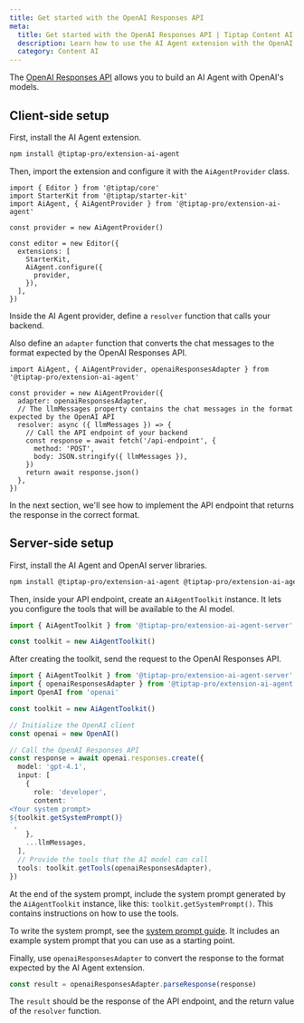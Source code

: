 ```yaml
---
title: Get started with the OpenAI Responses API
meta:
  title: Get started with the OpenAI Responses API | Tiptap Content AI
  description: Learn how to use the AI Agent extension with the OpenAI Responses API.
  category: Content AI
---
```


The [OpenAI Responses API](https://platform.openai.com/docs/api-reference/responses) allows you to build an AI Agent with OpenAI's models.

## Client-side setup

First, install the AI Agent extension.

```bash
npm install @tiptap-pro/extension-ai-agent
```

Then, import the extension and configure it with the `AiAgentProvider` class.

```tsx
import { Editor } from '@tiptap/core'
import StarterKit from '@tiptap/starter-kit'
import AiAgent, { AiAgentProvider } from '@tiptap-pro/extension-ai-agent'

const provider = new AiAgentProvider()

const editor = new Editor({
  extensions: [
    StarterKit,
    AiAgent.configure({
      provider,
    }),
  ],
})
```

Inside the AI Agent provider, define a `resolver` function that calls your backend.

Also define an `adapter` function that converts the chat messages to the format expected by the OpenAI Responses API.

```tsx
import AiAgent, { AiAgentProvider, openaiResponsesAdapter } from '@tiptap-pro/extension-ai-agent'

const provider = new AiAgentProvider({
  adapter: openaiResponsesAdapter,
  // The llmMessages property contains the chat messages in the format expected by the OpenAI API
  resolver: async ({ llmMessages }) => {
    // Call the API endpoint of your backend
    const response = await fetch('/api-endpoint', {
      method: 'POST',
      body: JSON.stringify({ llmMessages }),
    })
    return await response.json()
  },
})
```

In the next section, we'll see how to implement the API endpoint that returns the response in the correct format.

## Server-side setup

First, install the AI Agent and OpenAI server libraries.

```bash
npm install @tiptap-pro/extension-ai-agent @tiptap-pro/extension-ai-agent-server openai
```

Then, inside your API endpoint, create an `AiAgentToolkit` instance. It lets you configure the tools that will be available to the AI model.

```ts
import { AiAgentToolkit } from '@tiptap-pro/extension-ai-agent-server'

const toolkit = new AiAgentToolkit()
```

After creating the toolkit, send the request to the OpenAI Responses API.

```ts
import { AiAgentToolkit } from '@tiptap-pro/extension-ai-agent-server'
import { openaiResponsesAdapter } from '@tiptap-pro/extension-ai-agent'
import OpenAI from 'openai'

const toolkit = new AiAgentToolkit()

// Initialize the OpenAI client
const openai = new OpenAI()

// Call the OpenAI Responses API
const response = await openai.responses.create({
  model: 'gpt-4.1',
  input: [
    {
      role: 'developer',
      content: `
<Your system prompt>
${toolkit.getSystemPrompt()}
`,
    },
    ...llmMessages,
  ],
  // Provide the tools that the AI model can call
  tools: toolkit.getTools(openaiResponsesAdapter),
})
```

At the end of the system prompt, include the system prompt generated by the `AiAgentToolkit` instance, like this: `toolkit.getSystemPrompt()`. This contains instructions on how to use the tools.

To write the system prompt, see the [system prompt guide](/content-ai/capabilities/agent/configure/system-prompt). It includes an example system prompt that you can use as a starting point.

Finally, use `openaiResponsesAdapter` to convert the response to the format expected by the AI Agent extension.

```ts
const result = openaiResponsesAdapter.parseResponse(response)
```

The `result` should be the response of the API endpoint, and the return value of the `resolver` function.
